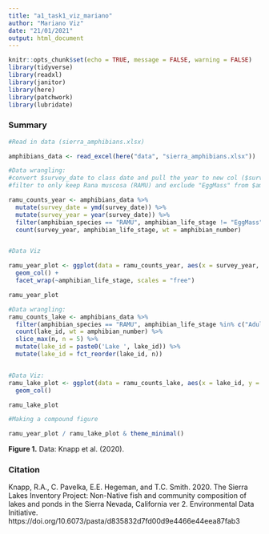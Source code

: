 ```yaml
---
title: "a1_task1_viz_mariano"
author: "Mariano Viz"
date: "21/01/2021"
output: html_document
---
```


```r
knitr::opts_chunk$set(echo = TRUE, message = FALSE, warning = FALSE)
library(tidyverse)
library(readxl)
library(janitor)
library(here)
library(patchwork)
library(lubridate)

```

### Summary








```r
#Read in data (sierra_amphibians.xlsx)

amphibians_data <- read_excel(here("data", "sierra_amphibians.xlsx"))

```




```r
#Data wrangling:
#convert $survey_date to class date and pull the year to new col ($survey_year)
#filter to only keep Rana muscosa (RAMU) and exclude "EggMass" from $amphibian life stage

ramu_counts_year <- amphibians_data %>% 
  mutate(survey_date = ymd(survey_date)) %>% 
  mutate(survey_year = year(survey_date)) %>% 
  filter(amphibian_species == "RAMU", amphibian_life_stage != "EggMass") %>% 
  count(survey_year, amphibian_life_stage, wt = amphibian_number)


#Data Viz

ramu_year_plot <- ggplot(data = ramu_counts_year, aes(x = survey_year, y = n)) +
  geom_col() +
  facet_wrap(~amphibian_life_stage, scales = "free")

ramu_year_plot
```




```r
#Data wrangling:
ramu_counts_lake <- amphibians_data %>% 
  filter(amphibian_species == "RAMU", amphibian_life_stage %in% c("Adult", "SubAdult")) %>% 
  count(lake_id, wt = amphibian_number) %>% 
  slice_max(n, n = 5) %>% 
  mutate(lake_id = paste0('Lake ', lake_id)) %>% 
  mutate(lake_id = fct_reorder(lake_id, n))


#Data Viz:
ramu_lake_plot <- ggplot(data = ramu_counts_lake, aes(x = lake_id, y = n)) +
  geom_col()

ramu_lake_plot
```






```r
#Making a compound figure 

ramu_year_plot / ramu_lake_plot & theme_minimal()

```
 

**Figure 1.** Data: Knapp et al. (2020).







### Citation

Knapp, R.A., C. Pavelka, E.E. Hegeman, and T.C. Smith. 2020. The Sierra Lakes Inventory Project: Non-Native fish and community composition of lakes and ponds in the Sierra Nevada, California ver 2. Environmental Data Initiative.
https://doi.org/10.6073/pasta/d835832d7fd00d9e4466e44eea87fab3






